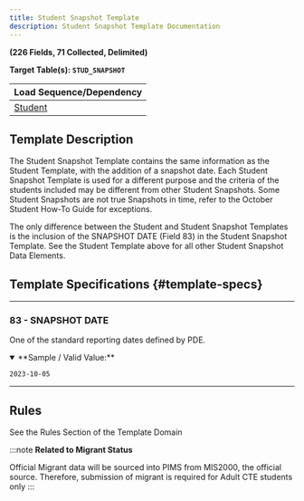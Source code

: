 ```yaml
---
title: Student Snapshot Template
description: Student Snapshot Template Documentation
---
```


**(226 Fields, 71 Collected, Delimited)**

**Target Table(s): `STUD_SNAPSHOT`**

| **Load Sequence/Dependency** |
|------------------------------|
| [Student](docs/templates/student/student.mdx) |

## Template Description

The Student Snapshot Template contains the same information as the Student Template, with the addition of a snapshot date. Each Student Snapshot Template is used for a different purpose and the criteria of the students included may be different from other Student Snapshots. Some Student Snapshots are not true Snapshots in time, refer to the October Student How-To Guide for exceptions.

The only difference between the Student and Student Snapshot Templates is the inclusion of the SNAPSHOT DATE (Field 83) in the Student Snapshot Template. See the Student Template above for all other Student Snapshot Data Elements.

## Template Specifications {#template-specs}

---
### 83 - SNAPSHOT DATE
<p><Badge color="required" /> <Badge color="key" /> <Badge length={10} /></p>

One of the standard reporting dates defined by PDE.

<details open>
<summary>**Sample / Valid Value:**</summary>

`2023-10-05`
</details>

---
## Rules
See the Rules Section of the Template Domain

:::note
**Related to Migrant Status**

Official Migrant data will be sourced into PIMS from MIS2000, the official source. Therefore, submission of migrant is required for Adult CTE students only
:::
